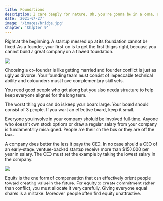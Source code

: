 ```yaml
---
title: Foundations 
description: I care deeply for nature. Oh, you're gonna be in a coma, all right. He'll want to use your yacht, and I don't want this thing smelling like fish. Get me a vodka rocks. And a piece of toast. No! I was ashamed to be SEEN with you. I like being with you.
date: '2021-07-27'
image: '/images/bridge.jpg'
chapter: 'Chapter 9'
---
```


Right at the beginning. A startup messed up at its foundation cannot be fixed. As a founder, your first jon is to get the first thigns right, becuase you cannot build a great company on a flawed foundation. 

<div className="flex flex-col items-center mt-12 mb-12">
  <Image src="/zero-to-one/9.foundations/1-foundation.png" width={600} height={337.5}/>
</div>

Choosing a co-founder is like getting married and founder conflict is just as ugly as divorce. Your founding team must consist of impeccable technical ability and cofounders must have complementary skill sets. 

You need good people who get along but you also needa structure to help keep everyone aligned for the long term.

The worst thing you can do is keep your board large. Your board should consist of 3 people. If you want an effective board, keep it small. 

Everyone you involve in your company sholuld be involved full-time. Anyone who doesn't own stock options or draw a regular salary from your company is fundamentally misaligned. People are their on the bus or they are off the bus. 

A company does better the less it pays the CEO. In no case should a CEO of an early-stage, venture-backed startup receive more than $150,000 per year in salary. The CEO must set the example by taking the lowest salary in the company. 

<div className="flex flex-col items-center mt-12 mb-12">
  <Image src="/zero-to-one/9.foundations/2-set-the-example.png" width={600} height={337.5}/>
</div>

Equity is the one form of compensation that can effectively orient people toward creating value in the future. For equity to create commitment rather than conflict, you must allocate it very carefully. Giving everyone equal shares is a mistake. Moreover, people often find equity unattractive. 
